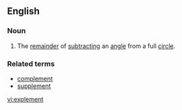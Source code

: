 ==English==
===Noun===
{{en-noun}}
#The [[remainder]] of [[subtract]]ing an [[angle]] from a full [[circle]].

===Related terms===
*[[complement]]
*[[supplement]]

[[vi:explement]]